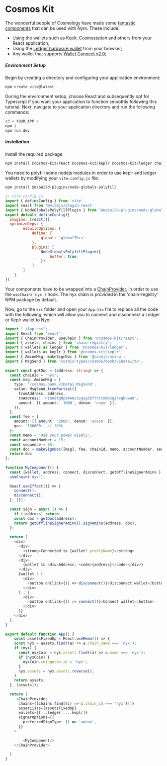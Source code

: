 # Cosmos Kit

The wonderful people of Cosmology have made some [fantastic components](https://cosmoskit.com/) that can be used with
Nym. These include:

- Using the wallets such as Keplr, Cosmostation and others from your React application;
- Using the [Ledger hardware wallet](https://docs.cosmoskit.com/integrating-wallets/ledger) from your browser;
- Any wallet that supports [Wallet Connect v2.0](https://docs.cosmoskit.com/integrating-wallets/adding-new-wallets);

##### Environment Setup
Begin by creating a directory and configuring your application environment:

```bash
npm create vite@latest
```

During the environment setup, choose React and subsequently opt for Typescript if you want your application to function smoothly following this tutorial. Next, navigate to your application directory and run the following commands:
```bash
cd < YOUR_APP >
npm i 
npm run dev
```

##### Installation
Install the required package:
```bash
npm install @cosmos-kit/react @cosmos-kit/keplr @cosmos-kit/ledger chain-registry
```

You need to polyfill some nodejs modules in order to use keplr and ledger wallets by modifying your `vite.config.js` file:
```bash
npm install @esbuild-plugins/node-globals-polyfill
```

```js
// vite.config.js
import { defineConfig } from 'vite'
import react from '@vitejs/plugin-react'
import { NodeGlobalsPolyfillPlugin } from '@esbuild-plugins/node-globals-polyfill'
export default defineConfig({
  plugins: [react()],
  optimizeDeps: {
        esbuildOptions: {
            define: {
                global: 'globalThis'
            },
            plugins: [
                NodeGlobalsPolyfillPlugin({
                    buffer: true
                })
            ]
        }
    }
})
```

Your components have to be wrapped into a [ChainProvider](https://docs.cosmoskit.com/chain-provider),
in order to use the `useChain('nyx')` hook. The nyx chain is provided in the 'chain-registry' NPM package by default.

Now, go to the `src` folder and open your `App.tsx` file to replace all the code with the following, which will allow you to connect and disconnect a Ledger or Keplr wallet to Nyx: 

```ts
import "./App.css";
import React from 'react';
import { ChainProvider, useChain } from '@cosmos-kit/react';
import { assets, chains } from 'chain-registry';
import { wallets as ledger } from '@cosmos-kit/ledger';
import { wallets as keplr } from '@cosmos-kit/keplr';
import { AminoMsg, makeSignDoc } from '@cosmjs/amino';
import { MsgSend } from 'cosmjs-types/cosmos/bank/v1beta1/tx';
 
export const getDoc = (address: string) => {
  const chainId = 'nyx';
  const msg: AminoMsg = {
    type: '/cosmos.bank.v1beta1.MsgSend',
    value: MsgSend.fromPartial({
      fromAddress: address,
      toAddress: 'n1nn8tghp94n8utsgyg3kfttlxm0exgjrsqkuwu9',
      amount: [{ amount: '1000', denom: 'unym' }],
    }),
  };
  const fee = {
    amount: [{ amount: '2000', denom: 'ucosm' }],
    gas: '180000', // 180k
  };
  const memo = 'Use your power wisely';
  const accountNumber = 15;
  const sequence = 16;
  const doc = makeSignDoc([msg], fee, chainId, memo, accountNumber, sequence);
  return doc
};
 
function MyComponent() {
  const {wallet, address, connect, disconnect, getOfflineSignerAmino } =
  useChain('nyx');
 
  React.useEffect(() => {
    connect();
    disconnect();
  }, []);
 
  const sign = async () => {
    if (!address) return
    const doc = getDoc(address);
    return getOfflineSignerAmino().signAmino(address, doc);
  };
 
  return (
    <div>
      <div>
        <strong>Connected to {wallet?.prettyName}</strong>
      </div>
      <div>
        {wallet && <div>Address: <code>{address}</code></div>}
      </div>
      {wallet ? (
        <div>
          <button onClick={() => disconnect()}>Disconnect wallet</button>
        </div>
      ) : (
        <div>
          <button onClick={() => connect()}>Connect wallet</button>
        </div>
      )}
    </div>
  );
}
 
export default function App() {
    const assetsFixedUp = React.useMemo(() => {
    const nyx = assets.find((a) => a.chain_name === 'nyx');
    if (nyx) {
      const nyxCoin = nyx.assets.find((a) => a.name === 'nyx');
      if (nyxCoin) {
        nyxCoin.coingecko_id = 'nyx';
      }
      nyx.assets = nyx.assets.reverse();
    }
    return assets;
  }, [assets]);
 
  return (
     <ChainProvider
      chains={[chains.find((c) => c.chain_id === 'nyx')!]}
      assetLists={assetsFixedUp}
      wallets={[...ledger, ...keplr]}
      signerOptions={{
        preferredSignType: () => 'amino',
      }}
    >
 
        <MyComponent/>
    </ChainProvider>
 
  )
}
```
